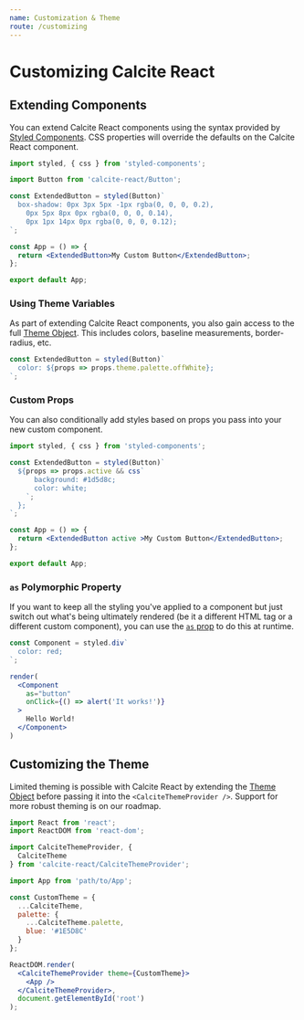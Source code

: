 ```yaml
---
name: Customization & Theme
route: /customizing
---
```


# Customizing Calcite React

## Extending Components

You can extend Calcite React components using the syntax provided by
[Styled Components](https://www.styled-components.com/docs/basics#extending-styles).
CSS properties will override the defaults on the Calcite React component.

```jsx
import styled, { css } from 'styled-components';

import Button from 'calcite-react/Button';

const ExtendedButton = styled(Button)`
  box-shadow: 0px 3px 5px -1px rgba(0, 0, 0, 0.2),
    0px 5px 8px 0px rgba(0, 0, 0, 0.14),
    0px 1px 14px 0px rgba(0, 0, 0, 0.12);
`;

const App = () => {
  return <ExtendedButton>My Custom Button</ExtendedButton>;
};

export default App;
```

### Using Theme Variables

As part of extending Calcite React components, you also gain access to the full
[Theme Object](https://github.com/Esri/calcite-react/blob/master/src/CalciteThemeProvider/CalciteTheme.js).
This includes colors, baseline measurements, border-radius, etc.

```jsx
const ExtendedButton = styled(Button)`
  color: ${props => props.theme.palette.offWhite};
`;
```

### Custom Props

You can also conditionally add styles based on props you pass into your new
custom component.

```jsx
import styled, { css } from 'styled-components';

const ExtendedButton = styled(Button)`
  ${props => props.active && css`
      background: #1d5d8c;
      color: white;
    `;
  };
`;

const App = () => {
  return <ExtendedButton active >My Custom Button</ExtendedButton>;
};

export default App;
```

### `as` Polymorphic Property

If you want to keep all the styling you've applied to a component but just switch
out what's being ultimately rendered (be it a different HTML tag or a different
custom component), you can use the
[`as` prop](https://www.styled-components.com/docs/api#as-polymorphic-prop) to do this
at runtime.

```jsx
const Component = styled.div`
  color: red;
`;

render(
  <Component
    as="button"
    onClick={() => alert('It works!')}
  >
    Hello World!
  </Component>
)
```

## Customizing the Theme

Limited theming is possible with Calcite React by extending the
[Theme Object](https://github.com/Esri/calcite-react/blob/master/src/CalciteThemeProvider/CalciteTheme.js)
before passing it into the `<CalciteThemeProvider />`. Support for more robust
theming is on our roadmap.

```jsx
import React from 'react';
import ReactDOM from 'react-dom';

import CalciteThemeProvider, {
  CalciteTheme
} from 'calcite-react/CalciteThemeProvider';

import App from 'path/to/App';

const CustomTheme = {
  ...CalciteTheme,
  palette: {
    ...CalciteTheme.palette,
    blue: '#1E5D8C'
  }
};

ReactDOM.render(
  <CalciteThemeProvider theme={CustomTheme}>
    <App />
  </CalciteThemeProvider>,
  document.getElementById('root')
);
```
